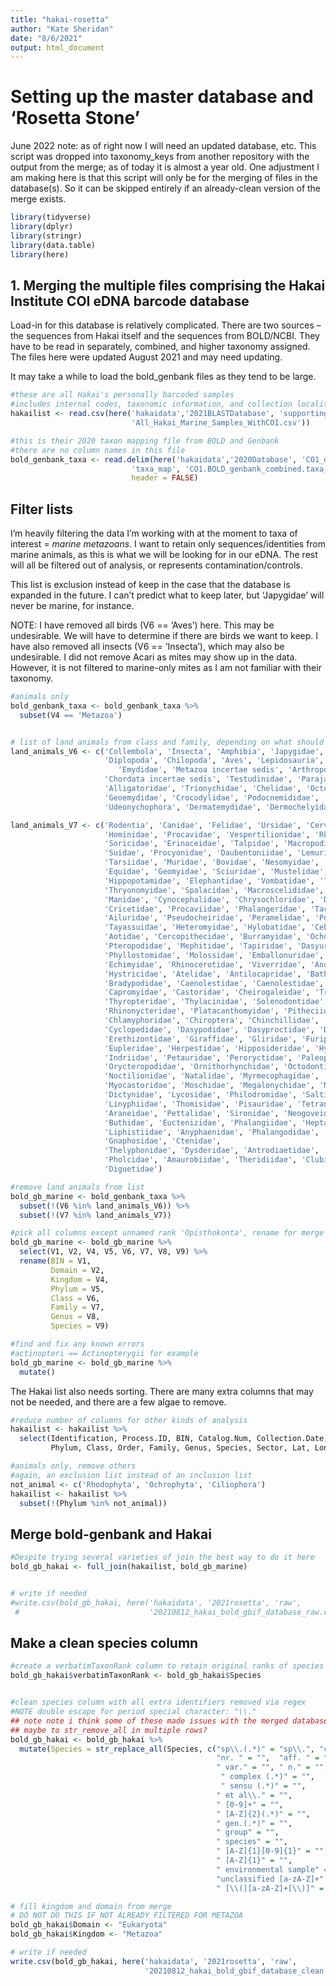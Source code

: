 ```yaml
---
title: "hakai-rosetta"
author: "Kate Sheridan"
date: "8/6/2021"
output: html_document
---
```


# Setting up the master database and 'Rosetta Stone'

June 2022 note: as of right now I will need an updated database, etc. This script was dropped into taxonomy_keys from another repository with the output from the merge; as of today it is almost a year old. 
One adjustment I am making here is that this script will only be for the merging of files in the database(s). So it can be skipped entirely if an already-clean version of the merge exists.


```r
library(tidyverse)
library(dplyr)
library(stringr)
library(data.table)
library(here)


```

## 1. Merging the multiple files comprising the Hakai Institute COI eDNA barcode database


Load-in for this database is relatively complicated. There are two sources -- the sequences from Hakai itself and the sequences from BOLD/NCBI. They have to be read in separately, combined, and higher taxonomy assigned. The files here were updated August 2021 and may need updating.

It may take a while to load the bold_genbank files as they tend to be large.

```r
#these are all Hakai's personally barcoded samples
#includes internal codes, taxonomic information, and collection locality
hakailist <- read.csv(here('hakaidata','2021BLASTDatabase', 'supporting',
                           'All_Hakai_Marine_Samples_WithCOI.csv'))

#this is their 2020 taxon mapping file from BOLD and Genbank
#there are no column names in this file
bold_genbank_taxa <- read.delim(here('hakaidata','2020Database', 'CO1_database',
                           'taxa_map', 'CO1.BOLD_genbank_combined.taxa_map.txt'),
                           header = FALSE)
```

## Filter lists

I'm heavily filtering the data I'm working with at the moment to taxa of interest = *marine metazoans*. I want to retain only sequences/identities from marine animals, as this is what we will be looking for in our eDNA. The rest will all be filtered out of analysis, or represents contamination/controls.

This list is exclusion instead of keep in the case that the database is expanded in the future. I can't predict what to keep later, but 'Japygidae' will never be marine, for instance.

NOTE: I have removed all birds (V6 == 'Aves') here. This may be undesirable. We will have to determine if there are birds we want to keep. I have also removed all insects (V6 == 'Insecta'), which may also be undesirable. I did not remove Acari as mites may show up in the data. However, it is not filtered to marine-only mites as I am not familiar with their taxonomy.

```r
#animals only
bold_genbank_taxa <- bold_genbank_taxa %>%
  subset(V4 == 'Metazoa')


# list of land animals from class and family, depending on what should be removed
land_animals_V6 <- c('Collembola', 'Insecta', 'Amphibia', 'Japygidae',
                     'Diplopoda', 'Chilopoda', 'Aves', 'Lepidosauria', 'Kinosternidae',
                     	'Emydidae', 'Metazoa incertae sedis', 'Arthropoda incertae sedis',
                     'Chordata incertae sedis', 'Testudinidae', 'Parajapygidae',
                     'Alligatoridae', 'Trionychidae', 'Chelidae', 'Octostigmatidae',
                     'Geoemydidae', 'Crocodylidae', 'Podocnemididae', 'Pelomedusidae',
                     'Udeonychophora', 'Dermatemydidae', 'Dermochelyidae', 'Chelydridae')

land_animals_V7 <- c('Rodentia', 'Canidae', 'Felidae', 'Ursidae', 'Cervidae',
                     'Hominidae', 'Procavidae', 'Vespertilionidae', 'Rhinolophidae',
                     'Soricidae', 'Erinaceidae', 'Talpidae', 'Macropodidae', 
                     'Suidae', 'Procyonidae', 'Daubentoniidae', 'Lemuridae', 
                     'Tarsiidae', 'Muridae', 'Bovidae', 'Nesomyidae', 'Camelidae',
                     'Equidae', 'Geomyidae', 'Sciuridae', 'Mustelidae', 'Caviidae',
                     'Hippopotamidae', 'Elephantidae', 'Vombatidae', 'Tenrecidae',
                     'Thryonomyidae', 'Spalacidae', 'Macroscelididae', 'Tupaiidae', 
                     'Manidae', 'Cynocephalidae', 'Chrysochloridae', 'Didelphidae',
                     'Cricetidae', 'Procaviidae', 'Phalangeridae', 'Tachyglossidae',
                     'Ailuridae', 'Pseudocheiridae', 'Peramelidae', 'Potoroidae', 
                     'Tayassuidae', 'Heteromyidae', 'Hylobatidae', 'Cebidae', 'Galagidae',
                     'Aotidae', 'Cercopithecidae', 'Burramyidae', 'Ochotonidae',
                     'Pteropodidae', 'Mephitidae', 'Tapiridae', 'Dasyuridae',
                     'Phyllostomidae', 'Molossidae', 'Emballonuridae', 'Mormoopidae',
                     'Echimyidae', 'Rhinocerotidae', 'Viverridae', 'Anomaluridae',
                     'Hystricidae', 'Atelidae', 'Antilocapridae', 'Bathyergidae',
                     'Bradypodidae', 'Caenolestidae', 'Caenolestidae', 'Calomyscidae',
                     'Capromyidae', 'Castoridae', 'Cheirogaleidae', 'Tragulidae',
                     'Thyropteridae', 'Thylacinidae', 'Solenodontidae', 'Rhinopomatidae',
                     'Rhinonycteridae', 'Platacanthomyidae', 'Pitheciidae', 'Ctenomyidae',
                     'Chlamyphoridae', 'Chiroptera', 'Chinchillidae', 'Cuniculidae',
                     'Cyclopedidae', 'Dasypodidae', 'Dasyproctidae', 'Dipodidae',
                     'Erethizontidae', 'Giraffidae', 'Gliridae', 'Furipteridae',
                     'Eupleridae', 'Herpestidae', 'Hipposideridae', 'Hyaenidae',
                     'Indriidae', 'Petauridae', 'Peroryctidae', 'Paleopropithecidae',
                     'Orycteropodidae', 'Ornithorhynchidae', 'Octodontidae', 'Nycteridae',
                     'Noctilionidae', 'Natalidae', 'Myrmecophagidae', 'Nandiniidae',
                     'Myocastoridae', 'Moschidae', 'Megalonychidae', 'Mammalia incertae sedis',
                     'Dictynidae', 'Lycosidae', 'Philodromidae', 'Salticidae', 'Tetragnathidae',
                     'Linyphiidae', 'Thomisidae', 'Pisauridae', 'Tetranychidae', 'Agelenidae',
                     'Araneidae', 'Pettalidae', 'Sironidae', 'Neogoveidae', 'Troglosironidae',
                     'Buthidae', 'Euctenizidae', 'Phalangiidae', 'Heptathelidae',
                     'Liphistiidae', 'Anyphaenidae', 'Phalangodidae', 'Epedanidae',
                     'Gnaphosidae', 'Ctenidae',
                     'Thelyphonidae', 'Dysderidae', 'Antrodiaetidae', 'Stylocellidae',
                     'Pholcidae', 'Amaurobiidae', 'Theridiidae', 'Clubionidae', 'Miturgidae',
                     'Diguetidae')

#remove land animals from list
bold_gb_marine <- bold_genbank_taxa %>%
  subset(!(V6 %in% land_animals_V6)) %>%
  subset(!(V7 %in% land_animals_V7))

#pick all columns except unnamed rank 'Opisthokonta', rename for merge
bold_gb_marine <- bold_gb_marine %>%
  select(V1, V2, V4, V5, V6, V7, V8, V9) %>%
  rename(BIN = V1,
         Domain = V2,
         Kingdom = V4,
         Phylum = V5,
         Class = V6,
         Family = V7,
         Genus = V8,
         Species = V9)

#find and fix any known errors
#actinopteri == Actinopterygii for example
bold_gb_marine <- bold_gb_marine %>%
  mutate()

```

The Hakai list also needs sorting. There are many extra columns that may not be needed, and there are a few algae to remove.

```r
#reduce number of columns for other kinds of analysis
hakailist <- hakailist %>%
  select(Identification, Process.ID, BIN, Catalog.Num, Collection.Date,
         Phylum, Class, Order, Family, Genus, Species, Sector, Lat, Lon)

#animals only, remove others
#again, an exclusion list instead of an inclusion list
not_animal <- c('Rhodophyta', 'Ochrophyta', 'Ciliophora')
hakailist <- hakailist %>%
  subset(!(Phylum %in% not_animal))
```

## Merge bold-genbank and Hakai

```r
#Despite trying several varieties of join the best way to do it here
bold_gb_hakai <- full_join(hakailist, bold_gb_marine)


# write if needed
#write.csv(bold_gb_hakai, here('hakaidata', '2021rosetta', 'raw',
 #                             '20210812_hakai_bold_gbif_database_raw.csv'))

```

## Make a clean species column

```r
#create a verbatimTaxonRank column to retain original ranks of species
bold_gb_hakai$verbatimTaxonRank <- bold_gb_hakai$Species


#clean species column with all extra identifiers removed via regex
#NOTE double escape for period special character: "\\."
## note note i think some of these made issues with the merged database; I need to rewrite this call
## maybe to str_remove_all in multiple rows?
bold_gb_hakai <- bold_gb_hakai %>%
  mutate(Species = str_replace_all(Species, c("sp\\.(.*)" = "sp\\.", "cf. " = "",
                                              "nr. " = "",  "aff. " = "",
                                              " var." = "", " n." = "",
                                               " complex (.*)" = "",
                                               " sensu (.*)" = "",
                                              " et al\\." = "",
                                              " [0-9]+" = "",
                                              " [A-Z]{2}(.*)" = "",
                                              " gen.(.*)" = "",
                                              " group" = "",
                                              " species" = "",
                                              " [A-Z]{1}[0-9]{1}" = "",
                                              " [A-Z]{1}" = "",
                                              " environmental sample" = "",
                                              "unclassified [a-zA-Z]+" = "",
                                              " [\\(][a-zA-Z]+[\\)]" = "")))

# fill kingdom and domain from merge
# DO NOT DO THIS IF NOT ALREADY FILTERED FOR METAZOA
bold_gb_hakai$Domain <- "Eukaryota"
bold_gb_hakai$Kingdom <- "Metazoa"
```

```r
# write if needed
write.csv(bold_gb_hakai, here('hakaidata', '2021rosetta', 'raw', 
                              '20210812_hakai_bold_gbif_database_clean.csv'))

```
